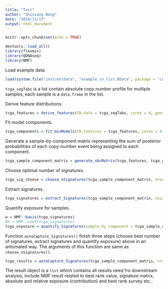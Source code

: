 ```yaml
---
title: "Test"
author: "Shixiang Wang"
date: "2018/11/13"
output: html_document
---
```


```r
knitr::opts_chunk$set(echo = TRUE)
```


```r
devtools::load_all()
library(flexmix)
library(QDNAseq)
library(NMF)
```


Load example data:

```r
load(system.file("inst/extdata", "example_cn_list.RData", package = "cnPattern"))
```

`tcga_segTabs` is a list contain absolute copy number profile for multiple samples, each sample is a `data.frame` in the list.

Derive feature distributions.

```r
tcga_features = derive_features(CN_data = tcga_segTabs, cores = 4, genome_build = "hg19")
```

Fit model components.

```r
tcga_components = fit_mixModels(CN_features = tcga_features, cores = 4)
```

Generate a sample-by-component matrix representing the sum of posterior probabilities of each copy-number event being assigned to each component.

```r
tcga_sample_component_matrix = generate_sbcMatrix(tcga_features, tcga_components, cores = 4)
```


Choose optimal number of signatures.

```r
tcga_sig_choose = choose_nSignatures(tcga_sample_component_matrix, nrun = 1, cores = 4)
```

Extract signatures.

```r
tcga_signatures = extract_Signatures(tcga_sample_component_matrix, nsig = 3, cores = 4)
```

Quantify exposure for samples.

```r
w = NMF::basis(tcga_signatures)
#h = NMF::coef(tcga_signatures)
tcga_exposure = quantify_Signatures(sample_by_component = tcga_sample_component_matrix, component_by_signature = w)
```

Function `autoCapture_Signatures()` finish three steps (choose best number of signatures, extract signatures and quantify exposure) above in an  antomated way. The arguments of this function are same as `choose_nSignatures()`.

```r
tcga_results = autoCapture_Signatures(tcga_sample_component_matrix, nrun=10, cores = 4)
```

The result object is a `list` which contains all results need fro downstream analysis, include NMF result related to best rank value, signature matrix, absolute and relative exposure (contribution) and best rank survey etc..
